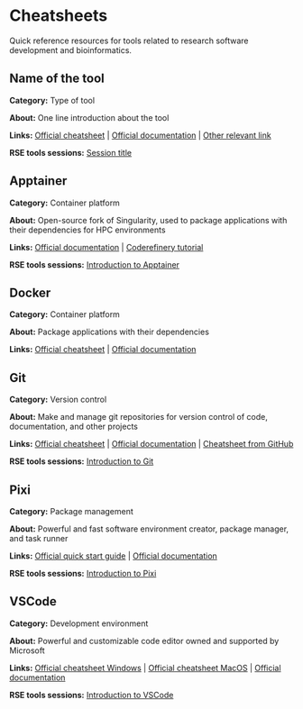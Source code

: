 # Cheatsheets

Quick reference resources for tools related to research software development and bioinformatics.

::: {.callout-tip title="Template for contributing" collapse="true"}

## Name of the tool

**Category:** Type of tool

**About:** One line introduction about the tool

**Links:** [Official cheatsheet](url) | [Official documentation](url) | [Other relevant link](url)

**RSE tools sessions:** [Session title](https://nbisweden.github.io/Training-Tech-shorts/posts/<FILENAME>)

:::

## Apptainer

**Category:** Container platform

**About:** Open-source fork of Singularity, used to package applications with their dependencies for HPC environments

**Links:** [Official documentation](https://apptainer.org/docs/user/latest/) | [Coderefinery tutorial](https://coderefinery.github.io/hpc-containers/)

**RSE tools sessions:** [Introduction to Apptainer](https://nbisweden.github.io/Training-Tech-shorts/posts/2024-06-04-apptainer-intro/)

## Docker

**Category:** Container platform

**About:** Package applications with their dependencies

**Links:** [Official cheatsheet](https://docs.docker.com/get-started/docker_cheatsheet.pdf) | [Official documentation](https://docs.docker.com/)

## Git

**Category:** Version control

**About:** Make and manage git repositories for version control of code, documentation, and other projects

**Links:** [Official cheatsheet](https://git-scm.com/cheat-sheet) | [Official documentation](https://git-scm.com/book/en/v2) | [Cheatsheet from GitHub](https://education.github.com/git-cheat-sheet-education.pdf)

**RSE tools sessions:** [Introduction to Git](https://nbisweden.github.io/Training-Tech-shorts/posts/2024-03-19-git-intro/)

## Pixi

**Category:** Package management

**About:** Powerful and fast software environment creator, package manager, and task runner

**Links:** [Official quick start guide](https://pixi.sh/latest/getting_started/) | [Official documentation](https://pixi.sh/latest/)

**RSE tools sessions:** [Introduction to Pixi](https://nbisweden.github.io/Training-Tech-shorts/posts/2025-01-21-pixi-intro/)

## VSCode

**Category:** Development environment

**About:** Powerful and customizable code editor owned and supported by Microsoft

**Links:** [Official cheatsheet Windows](https://code.visualstudio.com/shortcuts/keyboard-shortcuts-windows.pdf) | [Official cheatsheet MacOS](https://code.visualstudio.com/shortcuts/keyboard-shortcuts-macos.pdf) | [Official documentation](https://code.visualstudio.com/docs)

**RSE tools sessions:** [Introduction to VSCode](https://nbisweden.github.io/Training-Tech-shorts/posts/2025-02-18-vscode-intro/)
